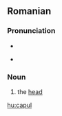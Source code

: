 ==Romanian==

===Pronunciation===
* {{IPA|[ˈka.pul]|lang=ro}}
* {{qualifier|informal}} {{IPA|[ˈka.pu]|lang=ro}}

===Noun===
{{ro-noun-def|ns|na|cap}}

# the [[head]]

[[hu:capul]]